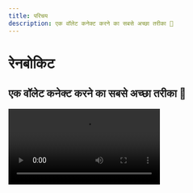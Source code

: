 ```yaml
---
title: परिचय
description: एक वॉलेट कनेक्ट करने का सबसे अच्छा तरीका 🌈
---
```


# रेनबोकिट

## एक वॉलेट कनेक्ट करने का सबसे अच्छा तरीका 🌈

<Video src="https://res.cloudinary.com/rainbowme/video/upload/s--aTmEjSrr--/f_auto:video,q_auto/v1/rainbowkit/site-assets/rainbowkit-video-cutdown-edit_gy0q16" />

रेनबोकिट एक [React](https://reactjs.org/) लाइब्रेरी है जो आपके dapp में वॉलेट कनेक्शन को जोड़ना आसान बनाती है। यह सहज, उत्तरदायी और अनुकूलनीय है।

### विशेषताएं

#### वॉलेट प्रबंधन

आपके dapp के लिए बॉक्स से बाहर का वॉलेट प्रबंधन। वॉलेट कनेक्शन और डिसकनेक्शन को संभालने के अलावा, रेनबोकिट कई वॉलेट्स को सपोर्ट करता है, कनेक्शन चेन को स्वैप करता है, पते को ENS में बदलता है, बैलेंस दिखाता है और भी बहुत कुछ!

#### अनुकूलनीय

आप रेनबोकिट UI को अपने ब्रांडिंग के अनुसार समायोजित कर सकते हैं। आप कुछ पूर्व-परिभाषित एक्सेंट रंगों और बॉर्डर रेडियस कॉन्फ़िगरेशन में से चुन सकते हैं। अधिक उन्नत उपयोग मामलों के लिए, आप पूरी तरह से कस्टम थीम प्रदान कर सकते हैं, अपना खुद का बटन रेंडर कर सकते हैं और कुछ सुविधाओं को छोड़ सकते हैं। डार्क मोड शामिल है।

#### उद्योग मानक

अधिकतम उत्पादों के साथ बेहतर अंतर्संचारिता के लिए, हम [viem](https://viem.sh) और [wagmi](https://wagmi.sh/) पर निर्भर हैं - स्थान में सबसे आम रूप से इस्तेमाल की जाने वाली लाइब्रेरी।

वॉलेट मानक जैसे कि EIP-1193 और EIP-6963 का समर्थन सीधे बॉक्स से ही किया जाता है, जिससे ब्राउज़र वॉलेट उपयोगकर्ताओं के लिए अपने वॉलेट को आपके dApp से बिना किसी रुकावट के जोड़ना पहले से कहीं अधिक आसान हो गया है।

### समुदाय

हम रेनबोकिट को अपनाने, मुद्दे उठाने और प्रतिक्रिया देने के लिए सामुदायिक सदस्यों को लेकर उत्साहित हैं। चाहे वह फीचर अनुरोध हो, बग रिपोर्ट हो या प्रोजेक्ट प्रदर्शित करने के लिए, कृपया इसमें शामिल हों!

- उठायें [issue](https://github.com/rainbow-me/rainbowkit/issues)
- आगे बढ़ें [Twitter](https://twitter.com/rainbowdotme)
- अपना साझा करें [feedback](https://github.com/rainbow-me/rainbowkit/discussions/new?category=feedback)
- इसे आजमाएं [Codesandbox](https://codesandbox.io/p/sandbox/github/rainbow-me/rainbowkit/tree/main/examples/with-next)
